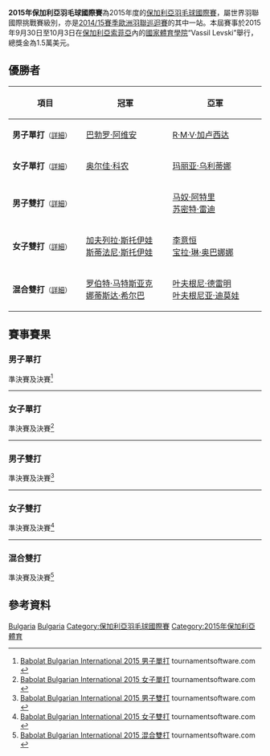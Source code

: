 {{noteTA|G1=Badminton}}
{{infobox badminton event
|name           = 2015年保加利亞羽毛球國際賽
|image          = 
|size           = 
|caption        =
|dates          = 2015年9月30日－10月3日
|number_edition = 
|level          = 4A
|prize_money    = 1.5萬美元
|location       = {{BUL}}[[索菲亞|索菲亞]]
|venue          = [[國家體育學院|國家體育學院]]“Vassil Levski”
|previous       = 2014年保加利亞羽毛球國際賽 
|next           = 2016年保加利亞羽毛球國際賽
}}
'''2015年保加利亞羽毛球國際賽'''為2015年度的[[保加利亞羽毛球國際賽|保加利亞羽毛球國際賽]]，屬世界羽聯國際挑戰賽級別，亦是[[2014/15賽季歐洲羽聯巡迴賽|2014/15賽季歐洲羽聯巡迴賽]]的其中一站。本屆賽事於2015年9月30日至10月3日在[[保加利亞|保加利亞]][[索菲亞|索菲亞]]內的[[國家體育學院|國家體育學院]]“Vassil Levski”舉行，總獎金為1.5萬美元。

== 優勝者 ==
{| class=wikitable style="font-size:small"
!width="200"|項目
!width="250"|冠軍
!width="250"|亞軍
|-
|'''男子單打'''<small>（[[#男子單打|詳細]]）</small>
|{{flagicon|ESP}} [[巴勃罗·阿维安|巴勃罗·阿维安]]
|{{flagicon|IND}} [[拉贾·梅努里·文卡塔·加卢西达|R·M·V·加卢西达]]
|-
|'''女子單打'''<small>（[[#女子單打|詳細]]）</small>
|{{flagicon|GER}} [[奥尔佳·科农|奥尔佳·科农]]
|{{flagicon|UKR}} [[玛丽亚·乌利蒂娜|玛丽亚·乌利蒂娜]]
|-
|'''男子雙打'''<small>（[[#男子雙打|詳細]]）</small>
|{{nowrap|{{flagicon|GER}} [[拉斐尔·贝克|拉斐尔·贝克]]<br/>{{flagicon|GER}} [[彼得·卡斯巴尔|彼得·卡斯巴尔]]}}
|{{flagicon|IND}} [[马奴·阿特里|马奴·阿特里]]<br/>{{flagicon|IND}} [[苏密特·雷迪|苏密特·雷迪]]
|-
|'''女子雙打'''<small>（[[#女子雙打|詳細]]）</small>
|{{flagicon|BUL}} [[加夫列拉·斯托伊娃|加夫列拉·斯托伊娃]]<br/>{{flagicon|BUL}} [[斯蒂法尼·斯托伊娃|斯蒂法尼·斯托伊娃]]
|{{flagicon|USA}} [[李意恒|李意恒]]<br/>{{flagicon|USA}} [[宝拉·琳·奥巴娜娜|宝拉·琳·奥巴娜娜]]
|-
|'''混合雙打'''<small>（[[#混合雙打|詳細]]）</small>
|{{flagicon|POL}} [[罗伯特·马特斯亚克|罗伯特·马特斯亚克]]<br/>{{flagicon|POL}} [[娜蒂斯达·希尔巴|娜蒂斯达·希尔巴]]
|{{flagicon|RUS}} [[叶夫根尼·德雷明|叶夫根尼·德雷明]]<br/>{{flagicon|RUS}} [[叶夫根尼亚·迪莫娃|叶夫根尼亚·迪莫娃]]
|}

== 賽事賽果 ==
=== 男子單打 ===
;準決賽及決賽<ref name="MS">[http://bwf.tournamentsoftware.com/sport/draw.aspx?id=E9E3A9B4-0468-49BA-ACD5-CC295D6B1BF7&draw=2 Babolat Bulgarian International 2015 男子單打] tournamentsoftware.com {{en}}</ref>
{{4TeamBracket-Tennis3-v2
| team-width=200
| RD1-seed1=1
| RD1-team1={{nowrap|{{flagicon|INA}} [[安德鲁·库尔尼亚万·泰德乔诺|安德鲁·库尔尼亚万·泰德乔诺]]}}
| RD1-score1-1=20
| RD1-score1-2=16
| RD1-score1-3=
| RD1-seed2=3
| RD1-team2='''{{flagicon|IND}} [[拉贾·梅努里·文卡塔·加卢西达|R·M·V·加卢西达]]
| RD1-score2-1='''22
| RD1-score2-2='''21
| RD1-score2-3=

| RD1-seed3=4
| RD1-team3='''{{flagicon|ESP}} [[巴勃罗·阿维安|巴勃罗·阿维安]]
| RD1-score3-1='''21
| RD1-score3-2=16
| RD1-score3-3='''21
| RD1-seed4=
| RD1-team4={{flagicon|IND}} [[萨米尔·维尔马|萨米尔·维尔马]]
| RD1-score4-1=19
| RD1-score4-2='''21
| RD1-score4-3=11

| RD2-seed1=3
| RD2-team1={{flagicon|IND}} [[拉贾·梅努里·文卡塔·加卢西达|R·M·V·加卢西达]]
| RD2-score1-1=17
| RD2-score1-2='''21
| RD2-score1-3=19
| RD2-seed2=4
| RD2-team2='''{{flagicon|ESP}} [[巴勃罗·阿维安|巴勃罗·阿维安]]
| RD2-score2-1='''21
| RD2-score2-2=16
| RD2-score2-3='''21
}}
----

=== 女子單打 ===
;準決賽及決賽<ref name="WS">[http://bwf.tournamentsoftware.com/sport/draw.aspx?id=E9E3A9B4-0468-49BA-ACD5-CC295D6B1BF7&draw=4 Babolat Bulgarian International 2015 女子單打] tournamentsoftware.com {{en}}</ref>
{{4TeamBracket-Tennis3-v2
| team-width=200
| RD1-seed1=7
| RD1-team1='''{{flagicon|UKR}} [[玛丽亚·乌利蒂娜|玛丽亚·乌利蒂娜]]
| RD1-score1-1='''22
| RD1-score1-2='''21
| RD1-score1-3=
| RD1-seed2=
| RD1-team2={{flagicon|IND}} [[露丝维卡·斯瓦尼·加德|露丝维卡·斯瓦尼·加德]]
| RD1-score2-1=20
| RD1-score2-2=15
| RD1-score2-3=

| RD1-seed3=3
| RD1-team3={{flagicon|BUL}} [[琳达·塞奇妮|琳达·塞奇妮]]
| RD1-score3-1='''21
| RD1-score3-2=11
| RD1-score3-3=13
| RD1-seed4=
| RD1-team4='''{{flagicon|GER}} [[奥尔佳·科农|奥尔佳·科农]]
| RD1-score4-1=16
| RD1-score4-2='''21
| RD1-score4-3='''21

| RD2-seed1=7
| RD2-team1={{flagicon|UKR}} [[玛丽亚·乌利蒂娜|玛丽亚·乌利蒂娜]]
| RD2-score1-1='''21
| RD2-score1-2=16
| RD2-score1-3=14
| RD2-seed2=
| RD2-team2='''{{flagicon|GER}} [[奥尔佳·科农|奥尔佳·科农]]
| RD2-score2-1=19
| RD2-score2-2='''21
| RD2-score2-3='''21
}}
----

=== 男子雙打 ===
;準決賽及決賽<ref name="MD">[http://bwf.tournamentsoftware.com/sport/draw.aspx?id=E9E3A9B4-0468-49BA-ACD5-CC295D6B1BF7&draw=10 Babolat Bulgarian International 2015 男子雙打] tournamentsoftware.com {{en}}</ref>
{{4TeamBracket-Tennis3-v2
| team-width=200
| RD1-seed1=1
| RD1-team1='''{{flagicon|IND}} [[马奴·阿特里|马奴·阿特里]]<br/> {{flagicon|IND}} [[苏密特·雷迪|苏密特·雷迪]]
| RD1-score1-1='''21
| RD1-score1-2='''21
| RD1-score1-3=
| RD1-seed2=3
| RD1-team2={{flagicon|ENG}} [[安德鲁·埃利斯|安德鲁·埃利斯]]<br/> {{flagicon|ENG}} [[彼得·米尔斯|彼得·米尔斯]]
| RD1-score2-1=14
| RD1-score2-2=14
| RD1-score2-3=

| RD1-seed3=4
| RD1-team3={{flagicon|CAN}} [[廖顯邦|廖顯邦]]<br/> {{flagicon|CAN}} [[吳楷義|吳楷義]]
| RD1-score3-1=12
| RD1-score3-2=18
| RD1-score3-3=
| RD1-seed4=
| RD1-team4='''{{flagicon|GER}} [[拉斐尔·贝克|拉斐尔·贝克]]<br/> {{flagicon|GER}} [[彼得·卡斯巴尔|彼得·卡斯巴尔]]
| RD1-score4-1='''21
| RD1-score4-2='''21
| RD1-score4-3=

| RD2-seed1=1
| RD2-team1={{flagicon|IND}} [[马奴·阿特里|马奴·阿特里]]<br/> {{flagicon|IND}} [[苏密特·雷迪|苏密特·雷迪]]
| RD2-score1-1=14
| RD2-score1-2=16
| RD2-score1-3=
| RD2-seed2=
| RD2-team2='''{{flagicon|GER}} [[拉斐尔·贝克|拉斐尔·贝克]]<br/> {{flagicon|GER}} [[彼得·卡斯巴尔|彼得·卡斯巴尔]]
| RD2-score2-1='''21
| RD2-score2-2='''21
| RD2-score2-3=
}}
----

=== 女子雙打 ===
;準決賽及決賽<ref name="WD">[http://bwf.tournamentsoftware.com/sport/draw.aspx?id=E9E3A9B4-0468-49BA-ACD5-CC295D6B1BF7&draw=7 Babolat Bulgarian International 2015 女子雙打] tournamentsoftware.com {{en}}</ref>
{{4TeamBracket-Tennis3-v2
| team-width=200
| RD1-seed1=1
| RD1-team1='''{{flagicon|BUL}} [[加夫列拉·斯托伊娃|加夫列拉·斯托伊娃]]<br/> {{flagicon|BUL}} [[斯蒂法尼·斯托伊娃|斯蒂法尼·斯托伊娃]]
| RD1-score1-1='''21
| RD1-score1-2=19
| RD1-score1-3='''21
| RD1-seed2=4
| RD1-team2={{flagicon|TUR}} [[奥兹格·巴伊拉克|奥兹格·巴伊拉克]]<br/> {{flagicon|TUR}} [[内斯里汉·伊吉特|内斯里汉·伊吉特]]
| RD1-score2-1=19
| RD1-score2-2='''21
| RD1-score2-3=18

| RD1-seed3=
| RD1-team3={{flagicon|CAN}} [[陳繼怡|陳繼怡]]<br/> {{flagicon|CAN}} [[亚历山德拉·布鲁斯|亚历山德拉·布鲁斯]]
| RD1-score3-1=19
| RD1-score3-2=21
| RD1-score3-3=
| RD1-seed4=2
| RD1-team4='''{{flagicon|USA}} [[李意恒|李意恒]]<br/> {{flagicon|USA}} [[宝拉·琳·奥巴娜娜|宝拉·琳·奥巴娜娜]]
| RD1-score4-1='''21
| RD1-score4-2='''23
| RD1-score4-3=

| RD2-seed1=1
| RD2-team1='''{{flagicon|BUL}} [[加夫列拉·斯托伊娃|加夫列拉·斯托伊娃]]<br/> {{flagicon|BUL}} [[斯蒂法尼·斯托伊娃|斯蒂法尼·斯托伊娃]]
| RD2-score1-1='''21
| RD2-score1-2='''21
| RD2-score1-3=
| RD2-seed2=2
| RD2-team2={{flagicon|USA}} [[李意恒|李意恒]]<br/> {{flagicon|USA}} [[宝拉·琳·奥巴娜娜|宝拉·琳·奥巴娜娜]]
| RD2-score2-1=14
| RD2-score2-2=10
| RD2-score2-3=
}}
----

=== 混合雙打 ===
;準決賽及決賽<ref name="XD">[http://bwf.tournamentsoftware.com/sport/draw.aspx?id=E9E3A9B4-0468-49BA-ACD5-CC295D6B1BF7&draw=8 Babolat Bulgarian International 2015 混合雙打] tournamentsoftware.com {{en}}</ref>
{{4TeamBracket-Tennis3-v2
| team-width=200
| RD1-seed1=1
| RD1-team1={{flagicon|CAN}} [[吳駿義|吳駿義]]<br/> {{flagicon|CAN}} [[亚历山德拉·布鲁斯|亚历山德拉·布鲁斯]]
| RD1-score1-1=15
| RD1-score1-2=14
| RD1-score1-3=
| RD1-seed2=3
| RD1-team2='''{{flagicon|RUS}} [[叶夫根尼·德雷明|叶夫根尼·德雷明]]<br/> {{flagicon|RUS}} [[叶夫根尼亚·迪莫娃|叶夫根尼亚·迪莫娃]]
| RD1-score2-1='''21
| RD1-score2-2='''21
| RD1-score2-3=

| RD1-seed3=4
| RD1-team3={{flagicon|IND}} [[塔伦·科纳|塔伦·科纳]]<br/> {{flagicon|IND}} [[斯基·雷迪|斯基·雷迪]]
| RD1-score3-1=9
| RD1-score3-2=11
| RD1-score3-3=
| RD1-seed4=
| RD1-team4='''{{nowrap|{{flagicon|POL}} [[罗伯特·马特斯亚克|罗伯特·马特斯亚克]]<br/> {{flagicon|POL}} [[娜蒂斯达·希尔巴|娜蒂斯达·希尔巴]]}}
| RD1-score4-1='''21
| RD1-score4-2='''21
| RD1-score4-3=

| RD2-seed1=3
| RD2-team1={{flagicon|RUS}} [[叶夫根尼·德雷明|叶夫根尼·德雷明]]<br/> {{flagicon|RUS}} [[叶夫根尼亚·迪莫娃|叶夫根尼亚·迪莫娃]]
| RD2-score1-1=14
| RD2-score1-2=18
| RD2-score1-3=
| RD2-seed2=
| RD2-team2='''{{nowrap|{{flagicon|POL}} [[罗伯特·马特斯亚克|罗伯特·马特斯亚克]]<br/> {{flagicon|POL}} [[娜蒂斯达·希尔巴|娜蒂斯达·希尔巴]]}}
| RD2-score2-1='''21
| RD2-score2-2='''21
| RD2-score2-3=
}}

== 參考資料 ==
{{Reflist}}

[[Category:2015年世界羽聯國際挑戰賽|Bulgaria]]
[[Category:2014/15賽季歐洲羽聯巡迴賽|Bulgaria]]
[[Category:保加利亞羽毛球國際賽|Category:保加利亞羽毛球國際賽]]
[[Category:2015年保加利亞體育|Category:2015年保加利亞體育]]